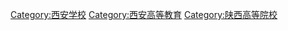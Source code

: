 [[Category:西安学校|Category:西安学校]]
[[Category:西安高等教育|Category:西安高等教育]]
[[Category:陕西高等院校|Category:陕西高等院校]]
